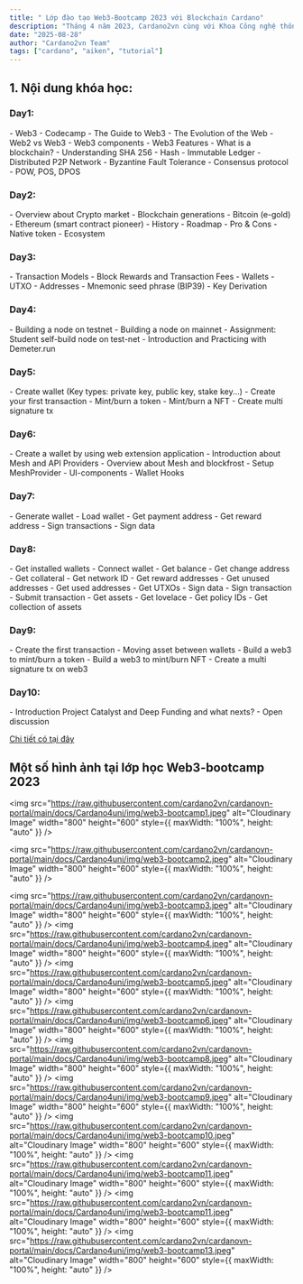 ```yaml
---
title: " Lớp đào tạo Web3-Bootcamp 2023 với Blockchain Cardano"
description: "Tháng 4 năm 2023, Cardano2vn cùng với Khoa Công nghệ thông tin Đại Học Giao thông Vận tải tổ chức lớp học Web3-bootcamp cho sinh viên khóa 61 ngành Công Nghệ Thông tin."
date: "2025-08-28"
author: "Cardano2vn Team"
tags: ["cardano", "aiken", "tutorial"]
---
```



## 1. Nội dung khóa học:

### Day1:

<Accordions type="multiple">
  <Accordion title="Introduction to the course">
    - Web3 - Codecamp  
    - The Guide to Web3  
    - The Evolution of the Web  
    - Web2 vs Web3  
    - Web3 components  
    - Web3 Features  
  </Accordion>

<Accordion title="Overview about Blockchain">
  - What is a blockchain? - Understanding SHA 256 - Hash - Immutable Ledger - Distributed P2P Network
</Accordion>

  <Accordion title="Consensus">
    - Byzantine Fault Tolerance  
    - Consensus protocol  
    - POW, POS, DPOS  
  </Accordion>
</Accordions>

### Day2:

<Accordions type="multiple">
  <Accordion title="Crypto currencies">
    - Overview about Crypto market  
    - Blockchain generations  
    - Bitcoin (e-gold)  
    - Ethereum (smart contract pioneer)  
  </Accordion>

  <Accordion title="Cardano Blockchain">
    - History  
    - Roadmap  
    - Pro & Cons  
    - Native token  
    - Ecosystem  
  </Accordion>
</Accordions>

### Day3:

<Accordions type="multiple">
  <Accordion title="Blockchain Components and Structure">
    - Transaction Models - Block Rewards and Transaction Fees - Wallets - UTXO - Addresses - Mnemonic seed phrase (BIP39) - Key Derivation
  </Accordion>
</Accordions>

### Day4:

<Accordions type="multiple">
  <Accordion title="Building Cardano node">
    - Building a node on testnet - Building a node on mainnet - Assignment: Student self-build node on test-net - Introduction and Practicing with
    Demeter.run
  </Accordion>
</Accordions>

### Day5:

<Accordions type="multiple">
  <Accordion title="Working with Cardano-cli">
    - Create wallet (Key types: private key, public key, stake key...) - Create your first transaction - Mint/burn a token - Mint/burn a NFT - Create
    multi signature tx
  </Accordion>
</Accordions>

### Day6:

<Accordions type="multiple">
  <Accordion title="Working with Mesh">
    - Create a wallet by using web extension application  
    - Introduction about Mesh and API Providers  
    - Overview about Mesh and blockfrost  
  </Accordion>

  <Accordion title="Mesh functions interact with Blockchain">
    - Setup MeshProvider  
    - UI-components  
    - Wallet Hooks  
  </Accordion>
</Accordions>

### Day7:

<Accordions type="multiple">
  <Accordion title="App Wallet">- Generate wallet - Load wallet - Get payment address - Get reward address - Sign transactions - Sign data</Accordion>
</Accordions>

### Day8:

<Accordions type="multiple">
  <Accordion title="Browser Wallet">
    - Get installed wallets - Connect wallet - Get balance - Get change address - Get collateral - Get network ID - Get reward addresses - Get unused
    addresses - Get used addresses - Get UTXOs - Sign data - Sign transaction - Submit transaction - Get assets - Get lovelace - Get policy IDs - Get
    collection of assets
  </Accordion>
</Accordions>

### Day9:

<Accordions type="multiple">
  <Accordion title="Develop your first Web3 App">
    - Create the first transaction - Moving asset between wallets - Build a web3 to mint/burn a token - Build a web3 to mint/burn NFT - Create a multi
    signature tx on web3
  </Accordion>
</Accordions>

### Day10:

<Accordions type="multiple">
  <Accordion title="Khởi nghiệp với Blockchain">- Introduction Project Catalyst and Deep Funding and what nexts? - Open discussion</Accordion>
</Accordions>

[Chi tiết có tại đây](https://forum.cardano.org/t/web3-bootcamp-s-ki-n-cho-sinh-vien-va-c-ng-d-ng/117201)

## Một số hình ảnh tại lớp học Web3-bootcamp 2023

<img
  src="https://raw.githubusercontent.com/cardano2vn/cardanovn-portal/main/docs/Cardano4uni/img/web3-bootcamp1.jpeg"
  alt="Cloudinary Image"
  width="800"
  height="600"
  style={{ maxWidth: "100%", height: "auto" }}
/>

<img
  src="https://raw.githubusercontent.com/cardano2vn/cardanovn-portal/main/docs/Cardano4uni/img/web3-bootcamp2.jpeg"
  alt="Cloudinary Image"
  width="800"
  height="600"
  style={{ maxWidth: "100%", height: "auto" }}
/>

<img
  src="https://raw.githubusercontent.com/cardano2vn/cardanovn-portal/main/docs/Cardano4uni/img/web3-bootcamp3.jpeg"
  alt="Cloudinary Image"
  width="800"
  height="600"
  style={{ maxWidth: "100%", height: "auto" }}
/>
<img
  src="https://raw.githubusercontent.com/cardano2vn/cardanovn-portal/main/docs/Cardano4uni/img/web3-bootcamp4.jpeg"
  alt="Cloudinary Image"
  width="800"
  height="600"
  style={{ maxWidth: "100%", height: "auto" }}
/>
<img
  src="https://raw.githubusercontent.com/cardano2vn/cardanovn-portal/main/docs/Cardano4uni/img/web3-bootcamp5.jpeg"
  alt="Cloudinary Image"
  width="800"
  height="600"
  style={{ maxWidth: "100%", height: "auto" }}
/>
<img
  src="https://raw.githubusercontent.com/cardano2vn/cardanovn-portal/main/docs/Cardano4uni/img/web3-bootcamp6.jpeg"
  alt="Cloudinary Image"
  width="800"
  height="600"
  style={{ maxWidth: "100%", height: "auto" }}
/>
<img
  src="https://raw.githubusercontent.com/cardano2vn/cardanovn-portal/main/docs/Cardano4uni/img/web3-bootcamp8.jpeg"
  alt="Cloudinary Image"
  width="800"
  height="600"
  style={{ maxWidth: "100%", height: "auto" }}
/>
<img
  src="https://raw.githubusercontent.com/cardano2vn/cardanovn-portal/main/docs/Cardano4uni/img/web3-bootcamp9.jpeg"
  alt="Cloudinary Image"
  width="800"
  height="600"
  style={{ maxWidth: "100%", height: "auto" }}
/>
<img
  src="https://raw.githubusercontent.com/cardano2vn/cardanovn-portal/main/docs/Cardano4uni/img/web3-bootcamp10.jpeg"
  alt="Cloudinary Image"
  width="800"
  height="600"
  style={{ maxWidth: "100%", height: "auto" }}
/>
<img
  src="https://raw.githubusercontent.com/cardano2vn/cardanovn-portal/main/docs/Cardano4uni/img/web3-bootcamp11.jpeg"
  alt="Cloudinary Image"
  width="800"
  height="600"
  style={{ maxWidth: "100%", height: "auto" }}
/>
<img
  src="https://raw.githubusercontent.com/cardano2vn/cardanovn-portal/main/docs/Cardano4uni/img/web3-bootcamp11.jpeg"
  alt="Cloudinary Image"
  width="800"
  height="600"
  style={{ maxWidth: "100%", height: "auto" }}
/>
<img
  src="https://raw.githubusercontent.com/cardano2vn/cardanovn-portal/main/docs/Cardano4uni/img/web3-bootcamp13.jpeg"
  alt="Cloudinary Image"
  width="800"
  height="600"
  style={{ maxWidth: "100%", height: "auto" }}
/>

